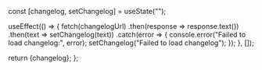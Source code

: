 
<Meta title="Introduction/Release Notes" />

  const [changelog, setChangelog] = useState("");

useEffect(() => {
fetch(changelogUrl)
.then(response => response.text())
.then(text => setChangelog(text))
.catch(error => {
console.error("Failed to load changelog:", error);
setChangelog("Failed to load changelog");
});
}, []);

return <Markdown>{changelog}</Markdown>;
};

<ChangelogContent />
